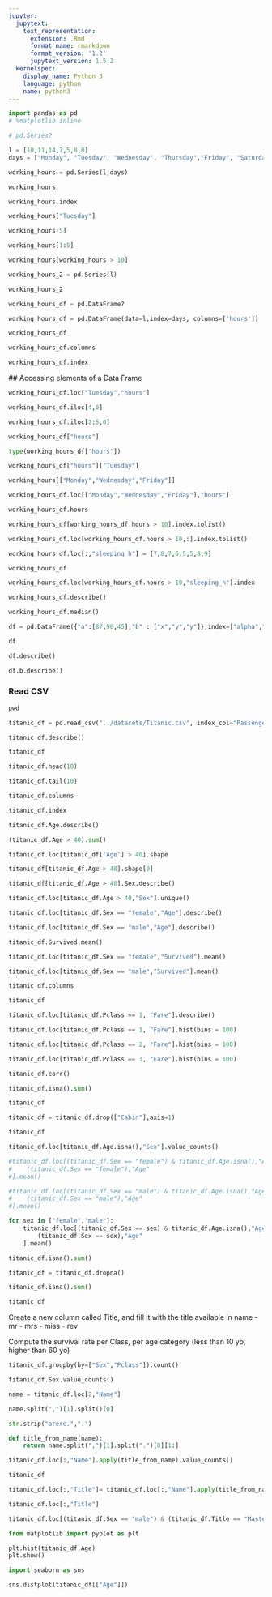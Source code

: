 ```yaml
---
jupyter:
  jupytext:
    text_representation:
      extension: .Rmd
      format_name: rmarkdown
      format_version: '1.2'
      jupytext_version: 1.5.2
  kernelspec:
    display_name: Python 3
    language: python
    name: python3
---
```


```python
import pandas as pd
# %matplotlib inline 
```

```python
# pd.Series?
```

```python
l = [10,11,14,7,5,8,0]
days = ["Monday", "Tuesday", "Wednesday", "Thursday","Friday", "Saturday", "Sunday"]
```

```python
working_hours = pd.Series(l,days)
```

```python
working_hours
```

```python
working_hours.index
```

```python
working_hours["Tuesday"]
```

```python
working_hours[5]
```

```python
working_hours[1:5]
```

```python
working_hours[working_hours > 10]
```

```python
working_hours_2 = pd.Series(l)
```

```python
working_hours_2
```

```python
working_hours_df = pd.DataFrame?

```

```python
working_hours_df = pd.DataFrame(data=l,index=days, columns=['hours'])
```

```python
working_hours_df
```

```python
working_hours_df.columns
```

```python
working_hours_df.index
```

 ## Accessing elements of a Data Frame

```python
working_hours_df.loc["Tuesday","hours"]
```

```python
working_hours_df.iloc[4,0]
```

```python
working_hours_df.iloc[2:5,0]
```

```python
working_hours_df["hours"]
```

```python
type(working_hours_df["hours"])
```

```python
working_hours_df["hours"]["Tuesday"]
```

```python
working_hours[["Monday","Wednesday","Friday"]]
```

```python
working_hours_df.loc[["Monday","Wednesday","Friday"],"hours"]
```

```python
working_hours_df.hours
```

```python
working_hours_df[working_hours_df.hours > 10].index.tolist()
```

```python
working_hours_df.loc[working_hours_df.hours > 10,:].index.tolist()
```

```python
working_hours_df.loc[:,"sleeping_h"] = [7,8,7,6.5,5,8,9]
```

```python
working_hours_df
```

```python
working_hours_df.loc[working_hours_df.hours > 10,"sleeping_h"].index
```

```python
working_hours_df.describe()
```

```python
working_hours_df.median()
```

```python
df = pd.DataFrame({"a":[87,96,45],"b" : ["x","y","y"]},index=["alpha","beta","gamma"])
```

```python
df
```

```python
df.describe()
```

```python
df.b.describe()
```

### Read CSV

```python
pwd
```

```python
titanic_df = pd.read_csv("../datasets/Titanic.csv", index_col="PassengerId")
```

```python
titanic_df.describe()
```

```python
titanic_df
```

```python
titanic_df.head(10)
```

```python
titanic_df.tail(10)
```

```python
titanic_df.columns
```

```python
titanic_df.index
```

```python
titanic_df.Age.describe()
```

```python
(titanic_df.Age > 40).sum()
```

```python
titanic_df.loc[titanic_df['Age'] > 40].shape
```

```python
titanic_df[titanic_df.Age > 40].shape[0]
```

```python
titanic_df[titanic_df.Age > 40].Sex.describe()
```

```python
titanic_df.loc[titanic_df.Age > 40,"Sex"].unique()
```

```python
titanic_df.loc[titanic_df.Sex == "female","Age"].describe()
```

```python
titanic_df.loc[titanic_df.Sex == "male","Age"].describe()
```

```python
titanic_df.Survived.mean()
```

```python
titanic_df.loc[titanic_df.Sex == "female","Survived"].mean()
```

```python
titanic_df.loc[titanic_df.Sex == "male","Survived"].mean()
```

```python
titanic_df.columns
```

```python
titanic_df
```

```python
titanic_df.loc[titanic_df.Pclass == 1, "Fare"].describe()
```

```python
titanic_df.loc[titanic_df.Pclass == 1, "Fare"].hist(bins = 100)
```

```python
titanic_df.loc[titanic_df.Pclass == 2, "Fare"].hist(bins = 100)
```

```python
titanic_df.loc[titanic_df.Pclass == 3, "Fare"].hist(bins = 100)
```

```python
titanic_df.corr()
```

```python
titanic_df.isna().sum()
```

```python
titanic_df
```

```python
titanic_df = titanic_df.drop(["Cabin"],axis=1)
```

```python
titanic_df
```

```python
titanic_df.loc[titanic_df.Age.isna(),"Sex"].value_counts()
```

```python
#titanic_df.loc[(titanic_df.Sex == "female") & titanic_df.Age.isna(),"Age"] = titanic_df.loc[
#    (titanic_df.Sex == "female"),"Age"
#].mean()
```

```python
#titanic_df.loc[(titanic_df.Sex == "male") & titanic_df.Age.isna(),"Age"] = titanic_df.loc[
#    (titanic_df.Sex == "male"),"Age"
#].mean()
```

```python
for sex in ["female","male"]:
    titanic_df.loc[(titanic_df.Sex == sex) & titanic_df.Age.isna(),"Age"] = titanic_df.loc[
        (titanic_df.Sex == sex),"Age"
    ].mean()
```

```python
titanic_df.isna().sum()
```

```python
titanic_df = titanic_df.dropna()
```

```python
titanic_df.isna().sum()
```

```python
titanic_df
```

Create a new column called Title, and fill it with the title available in name
- mr
- mrs
- miss
- rev

Compute the survival rate per Class, per age category (less than 10 yo, higher than 60 yo)

```python
titanic_df.groupby(by=["Sex","Pclass"]).count()
```

```python
titanic_df.Sex.value_counts()
```

```python
name = titanic_df.loc[2,"Name"]
```

```python
name.split(",")[1].split()[0]
```

```python
str.strip("arere.",".")
```

```python
def title_from_name(name):
    return name.split(",")[1].split(".")[0][1:] 
```

```python
titanic_df.loc[:,"Name"].apply(title_from_name).value_counts()
```

```python
titanic_df
```

```python
titanic_df.loc[:,"Title"]= titanic_df.loc[:,"Name"].apply(title_from_name)
```

```python
titanic_df.loc[:,"Title"]
```

```python
titanic_df.loc[(titanic_df.Sex == "male") & (titanic_df.Title == "Master"),:]
```

```python
from matplotlib import pyplot as plt
```

```python
plt.hist(titanic_df.Age)
plt.show()
```

```python
import seaborn as sns
```

```python
sns.distplot(titanic_df[["Age"]])
```

```python

```
